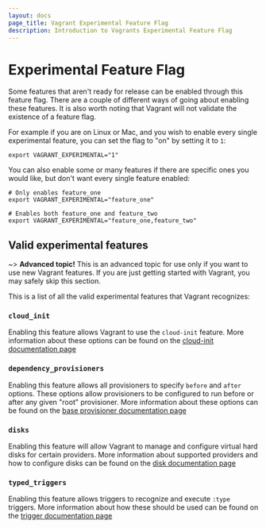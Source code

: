 ```yaml
---
layout: docs
page_title: Vagrant Experimental Feature Flag
description: Introduction to Vagrants Experimental Feature Flag
---
```


# Experimental Feature Flag

Some features that aren't ready for release can be enabled through this feature
flag. There are a couple of different ways of going about enabling these features.
It is also worth noting that Vagrant will not validate the existence of a feature
flag.

For example if you are on Linux or Mac, and you wish to enable every single experimental feature, you can set the flag
to "on" by setting it to `1`:

```shell
export VAGRANT_EXPERIMENTAL="1"
```

You can also enable some or many features if there are specific ones you would like,
but don't want every single feature enabled:

```shell
# Only enables feature_one
export VAGRANT_EXPERIMENTAL="feature_one"
```

```shell
# Enables both feature_one and feature_two
export VAGRANT_EXPERIMENTAL="feature_one,feature_two"
```

## Valid experimental features

~> **Advanced topic!** This is an advanced topic for use only if
you want to use new Vagrant features. If you are just getting
started with Vagrant, you may safely skip this section.

This is a list of all the valid experimental features that Vagrant recognizes:

### `cloud_init`

Enabling this feature allows Vagrant to use the `cloud-init` feature. More
information about these options can be found on the [cloud-init documentation page](/vagrant/docs/cloud-init/usage)

### `dependency_provisioners`

Enabling this feature allows all provisioners to specify `before` and `after`
options. These options allow provisioners to be configured to run before or after
any given "root" provisioner. More information about these options can be found
on the [base provisioner documentation page](/vagrant/docs/provisioning/basic_usage)

### `disks`

Enabling this feature will allow Vagrant to manage and configure virtual hard disks
for certain providers. More information about supported providers and how to
configure disks can be found on the [disk documentation page](/vagrant/docs/disks)

### `typed_triggers`

Enabling this feature allows triggers to recognize and execute `:type` triggers.
More information about how these should be used can be found on the [trigger documentation page](/vagrant/docs/triggers/configuration#trigger-types)
